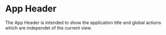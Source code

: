 



<Meta of={AppHeaderStories} />

# App Header

The App Header is intended to show the application title and global actions which are independet of the current view.

<Canvas>
<Story of={AppHeaderStories.Basic} />
</Canvas>

<ArgsTable of={AppHeaderComponent} exclude="_" />
